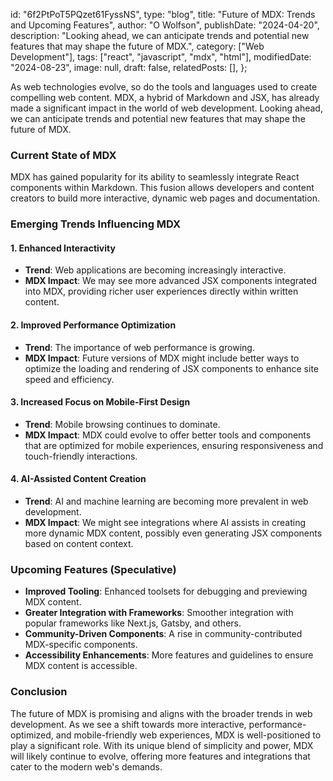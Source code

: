   id: "6f2PtPoT5PQzet61FyssNS",
  type: "blog",
  title: "Future of MDX: Trends and Upcoming Features",
  author: "O Wolfson",
  publishDate: "2024-04-20",
  description:
    "Looking ahead, we can anticipate trends and potential new features that may shape the future of MDX.",
  category: ["Web Development"],
  tags: ["react", "javascript", "mdx", "html"],
  modifiedDate: "2024-08-23",
  image: null,
  draft: false,
  relatedPosts: [],
};

As web technologies evolve, so do the tools and languages used to create compelling web content. MDX, a hybrid of Markdown and JSX, has already made a significant impact in the world of web development. Looking ahead, we can anticipate trends and potential new features that may shape the future of MDX.

### **Current State of MDX**

MDX has gained popularity for its ability to seamlessly integrate React components within Markdown. This fusion allows developers and content creators to build more interactive, dynamic web pages and documentation.

### **Emerging Trends Influencing MDX**

#### **1. Enhanced Interactivity**

- **Trend**: Web applications are becoming increasingly interactive.
- **MDX Impact**: We may see more advanced JSX components integrated into MDX, providing richer user experiences directly within written content.

#### **2. Improved Performance Optimization**

- **Trend**: The importance of web performance is growing.
- **MDX Impact**: Future versions of MDX might include better ways to optimize the loading and rendering of JSX components to enhance site speed and efficiency.

#### **3. Increased Focus on Mobile-First Design**

- **Trend**: Mobile browsing continues to dominate.
- **MDX Impact**: MDX could evolve to offer better tools and components that are optimized for mobile experiences, ensuring responsiveness and touch-friendly interactions.

#### **4. AI-Assisted Content Creation**

- **Trend**: AI and machine learning are becoming more prevalent in web development.
- **MDX Impact**: We might see integrations where AI assists in creating more dynamic MDX content, possibly even generating JSX components based on content context.

### **Upcoming Features (Speculative)**

- **Improved Tooling**: Enhanced toolsets for debugging and previewing MDX content.
- **Greater Integration with Frameworks**: Smoother integration with popular frameworks like Next.js, Gatsby, and others.
- **Community-Driven Components**: A rise in community-contributed MDX-specific components.
- **Accessibility Enhancements**: More features and guidelines to ensure MDX content is accessible.

### **Conclusion**

The future of MDX is promising and aligns with the broader trends in web development. As we see a shift towards more interactive, performance-optimized, and mobile-friendly web experiences, MDX is well-positioned to play a significant role. With its unique blend of simplicity and power, MDX will likely continue to evolve, offering more features and integrations that cater to the modern web's demands.
